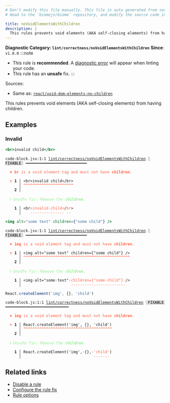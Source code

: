 ```yaml
---
# Don't modify this file manually. This file is auto generated from source, and you will lose your changes next time the website is built.
# Head to the `biomejs/biome` repository, and modify the source code in there.

title: noVoidElementsWithChildren
description: |
  This rules prevents void elements (AKA self-closing elements) from having children.
---
```


**Diagnostic Category: `lint/correctness/noVoidElementsWithChildren`**
<Tabs>
<TabItem label="JSX and TSX" icon="seti:javascript">
**Since**: `v1.0.0`
:::note
- This rule is **recommended**. A [diagnostic error](/reference/diagnostics#error) will appear when linting your code.
- This rule has an **unsafe** fix.
:::

Sources: 
- Same as: <a href="https://github.com/jsx-eslint/eslint-plugin-react/blob/master/docs/rules/void-dom-elements-no-children.md" target="_blank"><code>react/void-dom-elements-no-children</code></a>

This rules prevents void elements (AKA self-closing elements) from having children.

## Examples

### Invalid

```jsx
<br>invalid child</br>
```

<pre class="language-text"><code class="language-text">code-block.jsx:1:1 <a href="https://biomejs.dev/linter/rules/no-void-elements-with-children">lint/correctness/noVoidElementsWithChildren</a> <span style="color: #000; background-color: #ddd;"> FIXABLE </span> ━━━━━━━━━━━━━━━━━━━━━━━━━━━<br /><br />  <strong><span style="color: Tomato;">✖</span></strong> <span style="color: Tomato;"><strong>br</strong></span><span style="color: Tomato;"> is a void element tag and must not have </span><span style="color: Tomato;"><strong>children</strong></span><span style="color: Tomato;">.</span><br />  <br />  <strong><span style="color: Tomato;">&gt;</span></strong> <strong>1 │ </strong>&lt;br&gt;invalid child&lt;/br&gt;<br />   <strong>   │ </strong><strong><span style="color: Tomato;">^</span></strong><strong><span style="color: Tomato;">^</span></strong><strong><span style="color: Tomato;">^</span></strong><strong><span style="color: Tomato;">^</span></strong><strong><span style="color: Tomato;">^</span></strong><strong><span style="color: Tomato;">^</span></strong><strong><span style="color: Tomato;">^</span></strong><strong><span style="color: Tomato;">^</span></strong><strong><span style="color: Tomato;">^</span></strong><strong><span style="color: Tomato;">^</span></strong><strong><span style="color: Tomato;">^</span></strong><strong><span style="color: Tomato;">^</span></strong><strong><span style="color: Tomato;">^</span></strong><strong><span style="color: Tomato;">^</span></strong><strong><span style="color: Tomato;">^</span></strong><strong><span style="color: Tomato;">^</span></strong><strong><span style="color: Tomato;">^</span></strong><strong><span style="color: Tomato;">^</span></strong><strong><span style="color: Tomato;">^</span></strong><strong><span style="color: Tomato;">^</span></strong><strong><span style="color: Tomato;">^</span></strong><strong><span style="color: Tomato;">^</span></strong><br />    <strong>2 │ </strong><br />  <br />  <strong><span style="color: lightgreen;">ℹ</span></strong> <span style="color: lightgreen;">Unsafe fix</span><span style="color: lightgreen;">: </span><span style="color: lightgreen;">Remove the </span><span style="color: lightgreen;"><strong>children</strong></span><span style="color: lightgreen;">.</span><br />  <br />  <strong>  1 │ </strong>&lt;br<span style="color: Tomato;">&gt;</span><span style="color: Tomato;">i</span><span style="color: Tomato;">n</span><span style="color: Tomato;">v</span><span style="color: Tomato;">a</span><span style="color: Tomato;">l</span><span style="color: Tomato;">i</span><span style="color: Tomato;">d</span><span style="opacity: 0.8;"><span style="color: Tomato;">·</span></span><span style="color: Tomato;">c</span><span style="color: Tomato;">h</span><span style="color: Tomato;">i</span><span style="color: Tomato;">l</span><span style="color: Tomato;">d</span><span style="color: Tomato;">&lt;</span>/<span style="color: Tomato;">b</span><span style="color: Tomato;">r</span>&gt;<br />  <strong>    │ </strong>   <span style="color: Tomato;">-</span><span style="color: Tomato;">-</span><span style="color: Tomato;">-</span><span style="color: Tomato;">-</span><span style="color: Tomato;">-</span><span style="color: Tomato;">-</span><span style="color: Tomato;">-</span><span style="color: Tomato;">-</span><span style="color: Tomato;">-</span><span style="color: Tomato;">-</span><span style="color: Tomato;">-</span><span style="color: Tomato;">-</span><span style="color: Tomato;">-</span><span style="color: Tomato;">-</span><span style="color: Tomato;">-</span> <span style="color: Tomato;">-</span><span style="color: Tomato;">-</span> <br /></code></pre>

```jsx
<img alt="some text" children={"some child"} />
```

<pre class="language-text"><code class="language-text">code-block.jsx:1:1 <a href="https://biomejs.dev/linter/rules/no-void-elements-with-children">lint/correctness/noVoidElementsWithChildren</a> <span style="color: #000; background-color: #ddd;"> FIXABLE </span> ━━━━━━━━━━━━━━━━━━━━━━━━━━━<br /><br />  <strong><span style="color: Tomato;">✖</span></strong> <span style="color: Tomato;"><strong>img</strong></span><span style="color: Tomato;"> is a void element tag and must not have </span><span style="color: Tomato;"><strong>children</strong></span><span style="color: Tomato;">.</span><br />  <br />  <strong><span style="color: Tomato;">&gt;</span></strong> <strong>1 │ </strong>&lt;img alt=&quot;some text&quot; children=&#123;&quot;some child&quot;&#125; /&gt;<br />   <strong>   │ </strong><strong><span style="color: Tomato;">^</span></strong><strong><span style="color: Tomato;">^</span></strong><strong><span style="color: Tomato;">^</span></strong><strong><span style="color: Tomato;">^</span></strong><strong><span style="color: Tomato;">^</span></strong><strong><span style="color: Tomato;">^</span></strong><strong><span style="color: Tomato;">^</span></strong><strong><span style="color: Tomato;">^</span></strong><strong><span style="color: Tomato;">^</span></strong><strong><span style="color: Tomato;">^</span></strong><strong><span style="color: Tomato;">^</span></strong><strong><span style="color: Tomato;">^</span></strong><strong><span style="color: Tomato;">^</span></strong><strong><span style="color: Tomato;">^</span></strong><strong><span style="color: Tomato;">^</span></strong><strong><span style="color: Tomato;">^</span></strong><strong><span style="color: Tomato;">^</span></strong><strong><span style="color: Tomato;">^</span></strong><strong><span style="color: Tomato;">^</span></strong><strong><span style="color: Tomato;">^</span></strong><strong><span style="color: Tomato;">^</span></strong><strong><span style="color: Tomato;">^</span></strong><strong><span style="color: Tomato;">^</span></strong><strong><span style="color: Tomato;">^</span></strong><strong><span style="color: Tomato;">^</span></strong><strong><span style="color: Tomato;">^</span></strong><strong><span style="color: Tomato;">^</span></strong><strong><span style="color: Tomato;">^</span></strong><strong><span style="color: Tomato;">^</span></strong><strong><span style="color: Tomato;">^</span></strong><strong><span style="color: Tomato;">^</span></strong><strong><span style="color: Tomato;">^</span></strong><strong><span style="color: Tomato;">^</span></strong><strong><span style="color: Tomato;">^</span></strong><strong><span style="color: Tomato;">^</span></strong><strong><span style="color: Tomato;">^</span></strong><strong><span style="color: Tomato;">^</span></strong><strong><span style="color: Tomato;">^</span></strong><strong><span style="color: Tomato;">^</span></strong><strong><span style="color: Tomato;">^</span></strong><strong><span style="color: Tomato;">^</span></strong><strong><span style="color: Tomato;">^</span></strong><strong><span style="color: Tomato;">^</span></strong><strong><span style="color: Tomato;">^</span></strong><strong><span style="color: Tomato;">^</span></strong><strong><span style="color: Tomato;">^</span></strong><strong><span style="color: Tomato;">^</span></strong><br />    <strong>2 │ </strong><br />  <br />  <strong><span style="color: lightgreen;">ℹ</span></strong> <span style="color: lightgreen;">Unsafe fix</span><span style="color: lightgreen;">: </span><span style="color: lightgreen;">Remove the </span><span style="color: lightgreen;"><strong>children</strong></span><span style="color: lightgreen;">.</span><br />  <br />  <strong>  1 │ </strong>&lt;img<span style="opacity: 0.8;">·</span>alt=&quot;some<span style="opacity: 0.8;">·</span>text&quot;<span style="opacity: 0.8;">·</span><span style="color: Tomato;">c</span><span style="color: Tomato;">h</span><span style="color: Tomato;">i</span><span style="color: Tomato;">l</span><span style="color: Tomato;">d</span><span style="color: Tomato;">r</span><span style="color: Tomato;">e</span><span style="color: Tomato;">n</span><span style="color: Tomato;">=</span><span style="color: Tomato;">&#123;</span><span style="color: Tomato;">&quot;</span><span style="color: Tomato;">s</span><span style="color: Tomato;">o</span><span style="color: Tomato;">m</span><span style="color: Tomato;">e</span><span style="opacity: 0.8;"><span style="color: Tomato;">·</span></span><span style="color: Tomato;">c</span><span style="color: Tomato;">h</span><span style="color: Tomato;">i</span><span style="color: Tomato;">l</span><span style="color: Tomato;">d</span><span style="color: Tomato;">&quot;</span><span style="color: Tomato;">&#125;</span><span style="opacity: 0.8;"><span style="color: Tomato;">·</span></span>/&gt;<br />  <strong>    │ </strong>                     <span style="color: Tomato;">-</span><span style="color: Tomato;">-</span><span style="color: Tomato;">-</span><span style="color: Tomato;">-</span><span style="color: Tomato;">-</span><span style="color: Tomato;">-</span><span style="color: Tomato;">-</span><span style="color: Tomato;">-</span><span style="color: Tomato;">-</span><span style="color: Tomato;">-</span><span style="color: Tomato;">-</span><span style="color: Tomato;">-</span><span style="color: Tomato;">-</span><span style="color: Tomato;">-</span><span style="color: Tomato;">-</span><span style="color: Tomato;">-</span><span style="color: Tomato;">-</span><span style="color: Tomato;">-</span><span style="color: Tomato;">-</span><span style="color: Tomato;">-</span><span style="color: Tomato;">-</span><span style="color: Tomato;">-</span><span style="color: Tomato;">-</span><span style="color: Tomato;">-</span>  <br /></code></pre>

```js
React.createElement('img', {}, 'child')
```

<pre class="language-text"><code class="language-text">code-block.js:1:1 <a href="https://biomejs.dev/linter/rules/no-void-elements-with-children">lint/correctness/noVoidElementsWithChildren</a> <span style="color: #000; background-color: #ddd;"> FIXABLE </span> ━━━━━━━━━━━━━━━━━━━━━━━━━━━━<br /><br />  <strong><span style="color: Tomato;">✖</span></strong> <span style="color: Tomato;"><strong>img</strong></span><span style="color: Tomato;"> is a void element tag and must not have </span><span style="color: Tomato;"><strong>children</strong></span><span style="color: Tomato;">.</span><br />  <br />  <strong><span style="color: Tomato;">&gt;</span></strong> <strong>1 │ </strong>React.createElement('img', &#123;&#125;, 'child')<br />   <strong>   │ </strong><strong><span style="color: Tomato;">^</span></strong><strong><span style="color: Tomato;">^</span></strong><strong><span style="color: Tomato;">^</span></strong><strong><span style="color: Tomato;">^</span></strong><strong><span style="color: Tomato;">^</span></strong><strong><span style="color: Tomato;">^</span></strong><strong><span style="color: Tomato;">^</span></strong><strong><span style="color: Tomato;">^</span></strong><strong><span style="color: Tomato;">^</span></strong><strong><span style="color: Tomato;">^</span></strong><strong><span style="color: Tomato;">^</span></strong><strong><span style="color: Tomato;">^</span></strong><strong><span style="color: Tomato;">^</span></strong><strong><span style="color: Tomato;">^</span></strong><strong><span style="color: Tomato;">^</span></strong><strong><span style="color: Tomato;">^</span></strong><strong><span style="color: Tomato;">^</span></strong><strong><span style="color: Tomato;">^</span></strong><strong><span style="color: Tomato;">^</span></strong><strong><span style="color: Tomato;">^</span></strong><strong><span style="color: Tomato;">^</span></strong><strong><span style="color: Tomato;">^</span></strong><strong><span style="color: Tomato;">^</span></strong><strong><span style="color: Tomato;">^</span></strong><strong><span style="color: Tomato;">^</span></strong><strong><span style="color: Tomato;">^</span></strong><strong><span style="color: Tomato;">^</span></strong><strong><span style="color: Tomato;">^</span></strong><strong><span style="color: Tomato;">^</span></strong><strong><span style="color: Tomato;">^</span></strong><strong><span style="color: Tomato;">^</span></strong><strong><span style="color: Tomato;">^</span></strong><strong><span style="color: Tomato;">^</span></strong><strong><span style="color: Tomato;">^</span></strong><strong><span style="color: Tomato;">^</span></strong><strong><span style="color: Tomato;">^</span></strong><strong><span style="color: Tomato;">^</span></strong><strong><span style="color: Tomato;">^</span></strong><strong><span style="color: Tomato;">^</span></strong><br />    <strong>2 │ </strong><br />  <br />  <strong><span style="color: lightgreen;">ℹ</span></strong> <span style="color: lightgreen;">Unsafe fix</span><span style="color: lightgreen;">: </span><span style="color: lightgreen;">Remove the </span><span style="color: lightgreen;"><strong>children</strong></span><span style="color: lightgreen;">.</span><br />  <br />  <strong>  1 │ </strong>React.createElement('img',<span style="opacity: 0.8;">·</span>&#123;&#125;,<span style="opacity: 0.8;">·</span><span style="color: Tomato;">'</span><span style="color: Tomato;">c</span><span style="color: Tomato;">h</span><span style="color: Tomato;">i</span><span style="color: Tomato;">l</span><span style="color: Tomato;">d</span><span style="color: Tomato;">'</span>)<br />  <strong>    │ </strong>                               <span style="color: Tomato;">-</span><span style="color: Tomato;">-</span><span style="color: Tomato;">-</span><span style="color: Tomato;">-</span><span style="color: Tomato;">-</span><span style="color: Tomato;">-</span><span style="color: Tomato;">-</span> <br /></code></pre>

## Related links

- [Disable a rule](/linter/#disable-a-lint-rule)
- [Configure the rule fix](/linter#configure-the-rule-fix)
- [Rule options](/linter/#rule-options)

</TabItem>
</Tabs>

